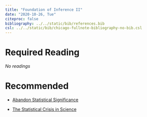 ---
title: "Foundation of Inference II"
date: "2020-10-26, Tue"
citeproc: false
bibliography: ../../static/bib/references.bib
csl: ../../static/bib/chicago-fullnote-bibliography-no-bib.csl
---

# Required Reading

*No readings*


# Recommended

- <i class="fa fa-external-link-square-alt" aria-hidden="true"></i> [Abandon Statistical Significance](static/readings/w3_Abandon Statistical Significance.pdf)

- <i class="fa fa-external-link-square-alt" aria-hidden="true"></i> [The Statistical Crisis in Science](static/readings/w3_The Statistical Crisis in Science.pdf)